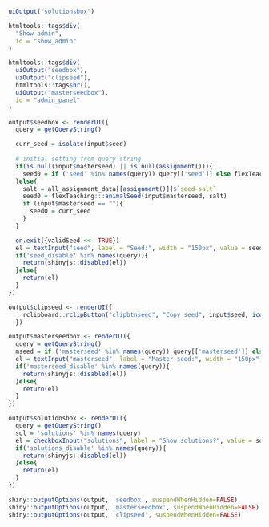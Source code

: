 
```r

uiOutput("solutionsbox")

htmltools::tags$div(
  "Show admin",
  id = "show_admin"
)

htmltools::tags$div(
  uiOutput("seedbox"),
  uiOutput("clipseed"),
  htmltools::tags$hr(),
  uiOutput("masterseedbox"),
  id = "admin_panel"
)

```

```r

output$seedbox <- renderUI({
  query = getQueryString()

  curr_seed = isolate(input$seed)
  
  # initial setting from query string
  if(is.null(input$masterseed) || is.null(assignment())){
    seed0 = if ('seed' %in% names(query)) query[['seed']] else flexTeaching::pkg_options()$initial_seed
  }else{
    salt = all_assignment_data[[assignment()]]$`seed-salt`
    seed0 = flexTeaching:::animalSeed(input$masterseed, salt)
    if (input$masterseed == ""){
      seed0 = curr_seed
    }
  }

  on.exit({validSeed <<- TRUE})
  el = textInput("seed", label = "Seed:", width = "150px", value = seed0)
  if('seed_disable' %in% names(query)){
    return(shinyjs::disabled(el))
  }else{
    return(el)
  }
})

output$clipseed <- renderUI({
    rclipboard::rclipButton("clipbtnseed", "Copy seed", input$seed, icon("clipboard"))
  })

output$masterseedbox <- renderUI({
  query = getQueryString()
  mseed = if ('masterseed' %in% names(query)) query[['masterseed']] else ""
  el = textInput("masterseed", label = "Master seed:", width = "150px", value = mseed)
  if('masterseed_disable' %in% names(query)){
    return(shinyjs::disabled(el))
  }else{
    return(el)
  }
})

output$solutionsbox <- renderUI({
  query = getQueryString()
  sol = 'solutions' %in% names(query)
  el = checkboxInput("solutions", label = "Show solutions?", value = sol)
  if('solutions_disable' %in% names(query)){
    return(shinyjs::disabled(el))
  }else{
    return(el)
  }
})
```

```r

shiny::outputOptions(output, 'seedbox', suspendWhenHidden=FALSE)
shiny::outputOptions(output, 'masterseedbox', suspendWhenHidden=FALSE)
shiny::outputOptions(output, 'clipseed', suspendWhenHidden=FALSE)

```

